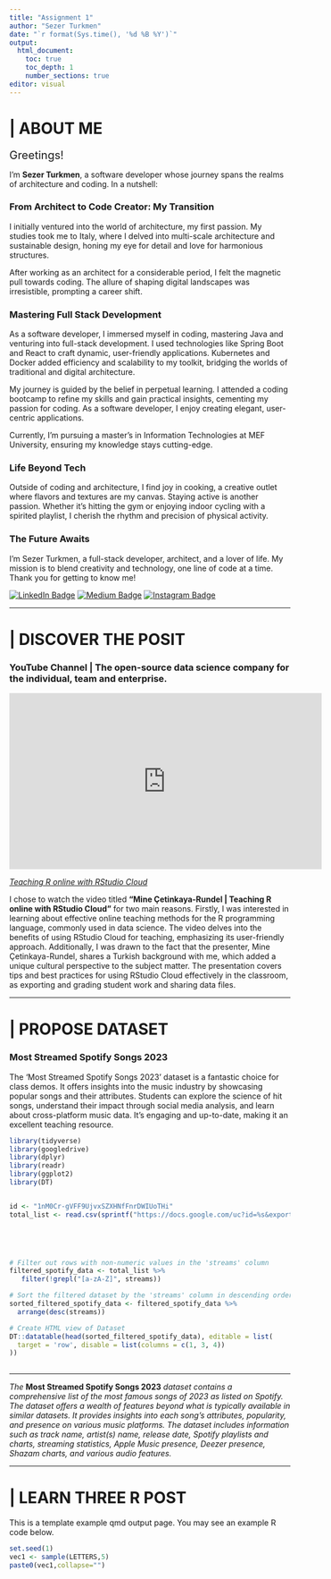 ```yaml
---
title: "Assignment 1"
author: "Sezer Turkmen"
date: "`r format(Sys.time(), '%d %B %Y')`"
output: 
  html_document:
    toc: true
    toc_depth: 1
    number_sections: true
editor: visual
---
```


# \| ABOUT ME

[Greetings!]{style="font-size: 20px;"}

I'm **Sezer Turkmen**, a software developer whose journey spans the realms of architecture and coding. In a nutshell:

### From Architect to Code Creator: My Transition

I initially ventured into the world of architecture, my first passion. My studies took me to Italy, where I delved into multi-scale architecture and sustainable design, honing my eye for detail and love for harmonious structures.

After working as an architect for a considerable period, I felt the magnetic pull towards coding. The allure of shaping digital landscapes was irresistible, prompting a career shift.

### Mastering Full Stack Development

As a software developer, I immersed myself in coding, mastering Java and venturing into full-stack development. I used technologies like Spring Boot and React to craft dynamic, user-friendly applications. Kubernetes and Docker added efficiency and scalability to my toolkit, bridging the worlds of traditional and digital architecture.

My journey is guided by the belief in perpetual learning. I attended a coding bootcamp to refine my skills and gain practical insights, cementing my passion for coding. As a software developer, I enjoy creating elegant, user-centric applications.

Currently, I'm pursuing a master's in Information Technologies at MEF University, ensuring my knowledge stays cutting-edge.

### Life Beyond Tech

Outside of coding and architecture, I find joy in cooking, a creative outlet where flavors and textures are my canvas. Staying active is another passion. Whether it's hitting the gym or enjoying indoor cycling with a spirited playlist, I cherish the rhythm and precision of physical activity.

### The Future Awaits

I'm Sezer Turkmen, a full-stack developer, architect, and a lover of life. My mission is to blend creativity and technology, one line of code at a time. Thank you for getting to know me!

[![LinkedIn Badge](https://img.shields.io/badge/linkedin-%230077B5.svg?&style=for-the-badge&logo=linkedin&logoColor=white&color=071A2C)](https://www.linkedin.com/in/sezerlucianturkmen/) [![Medium Badge](https://img.shields.io/badge/medium-%2312100E.svg?&style=for-the-badge&logo=medium&logoColor=white&color=071A2C)](https://medium.com/@sezerlucianturkmen) [![Instagram Badge](https://img.shields.io/badge/instagram-%23E4405F.svg?&style=for-the-badge&logo=instagram&logoColor=white&color=071A2C)](https://www.instagram.com/sezer.who/)

---

# \| DISCOVER THE POSIT

### YouTube Channel \| The open-source data science company for the individual, team and enterprise.

::: {style="text-align: center;"}
<iframe width="560" height="315" src="https://www.youtube.com/embed/Fja5DIN3uTw" frameborder="0" allowfullscreen style="display: inline-block;"></iframe>
:::

[*Teaching R online with RStudio Cloud*](https://www.youtube.com/watch?v=Fja5DIN3uTw&list=PL9HYL-VRX0oTOK4cpbCbRk15K2roEgzVW&index=127)

I chose to watch the video titled **"Mine Çetinkaya-Rundel \| Teaching R online with RStudio Cloud"** for two main reasons. Firstly, I was interested in learning about effective online teaching methods for the R programming language, commonly used in data science. The video delves into the benefits of using RStudio Cloud for teaching, emphasizing its user-friendly approach. Additionally, I was drawn to the fact that the presenter, Mine Çetinkaya-Rundel, shares a Turkish background with me, which added a unique cultural perspective to the subject matter. The presentation covers tips and best practices for using RStudio Cloud effectively in the classroom, as exporting and grading student work and sharing data files.

---

# \| PROPOSE DATASET

### Most Streamed Spotify Songs 2023


The 'Most Streamed Spotify Songs 2023' dataset is a fantastic choice for class demos. It offers insights into the music industry by showcasing popular songs and their attributes. Students can explore the science of hit songs, understand their impact through social media analysis, and learn about cross-platform music data. It's engaging and up-to-date, making it an excellent teaching resource.



```r

library(tidyverse)
library(googledrive)
library(dplyr)
library(readr)
library(ggplot2)
library(DT)


id <- "1nM0Cr-gVFF9UjvxSZXHNfFnrDWIUoTHi"
total_list <- read.csv(sprintf("https://docs.google.com/uc?id=%s&export=download", id))



 
```
```r

# Filter out rows with non-numeric values in the 'streams' column
filtered_spotify_data <- total_list %>%
   filter(!grepl("[a-zA-Z]", streams))

# Sort the filtered dataset by the 'streams' column in descending order
sorted_filtered_spotify_data <- filtered_spotify_data %>%
  arrange(desc(streams))

# Create HTML view of Dataset
DT::datatable(head(sorted_filtered_spotify_data), editable = list(
  target = 'row', disable = list(columns = c(1, 3, 4))
))
 
```
---

*The* **Most Streamed Spotify Songs 2023** *dataset contains a comprehensive list of the most famous songs of 2023 as listed on Spotify. The dataset offers a wealth of features beyond what is typically available in similar datasets. It provides insights into each song's attributes, popularity, and presence on various music platforms. The dataset includes information such as track name, artist(s) name, release date, Spotify playlists and charts, streaming statistics, Apple Music presence, Deezer presence, Shazam charts, and various audio features.*

---

# \| LEARN THREE R POST

This is a template example qmd output page. You may see an example R code below.

```r
set.seed(1)
vec1 <- sample(LETTERS,5)
paste0(vec1,collapse="")
```
